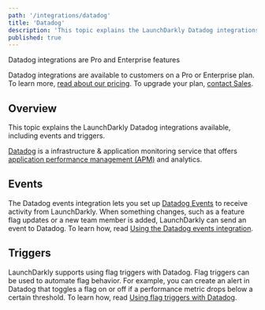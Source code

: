 ```yaml
---
path: '/integrations/datadog'
title: 'Datadog'
description: 'This topic explains the LaunchDarkly Datadog integrations available, including events and triggers.'
published: true
---
```


<Callout intent="primary">
<CalloutTitle>Datadog integrations are Pro and Enterprise features</CalloutTitle>
<CalloutDescription>

Datadog integrations are available to customers on a Pro or Enterprise plan. To learn more, [read about our pricing](https://launchdarkly.com/pricing/). To upgrade your plan, [contact Sales](https://launchdarkly.com/contact-sales/).

</CalloutDescription>
</Callout>

## Overview

This topic explains the LaunchDarkly Datadog integrations available, including events and triggers.

[Datadog](https://www.datadoghq.com/) is a infrastructure & application monitoring service that offers [application performance management (APM)](https://en.m.wikipedia.org/wiki/Application_performance_management) and analytics.

## Events

The Datadog events integration lets you set up [Datadog Events](https://docs.datadoghq.com/api/?lang=bash#events) to receive activity from LaunchDarkly. When something changes, such as a feature flag updates or a new team member is added, LaunchDarkly can send an event to Datadog. To learn how, read [Using the Datadog events integration](/integrations/datadog/events).

## Triggers

LaunchDarkly supports using flag triggers with Datadog. Flag triggers can be used to automate flag behavior. For example, you can create an alert in Datadog that toggles a flag on or off if a performance metric drops below a certain threshold. To learn how, read [Using flag triggers with Datadog](/integrations/datadog/triggers).
